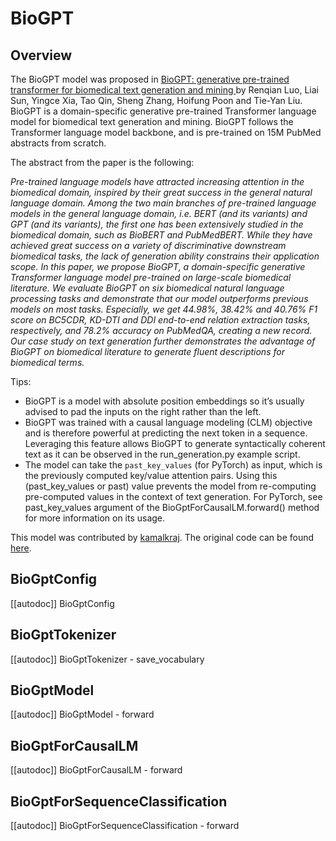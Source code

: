 <!--Copyright 2022 The HuggingFace Team. All rights reserved.

Licensed under the Apache License, Version 2.0 (the "License"); you may not use this file except in compliance with
the License. You may obtain a copy of the License at

http://www.apache.org/licenses/LICENSE-2.0

Unless required by applicable law or agreed to in writing, software distributed under the License is distributed on
an "AS IS" BASIS, WITHOUT WARRANTIES OR CONDITIONS OF ANY KIND, either express or implied. See the License for the
specific language governing permissions and limitations under the License.
-->

# BioGPT

## Overview

The BioGPT model was proposed in [BioGPT: generative pre-trained transformer for biomedical text generation and mining
](https://academic.oup.com/bib/advance-article/doi/10.1093/bib/bbac409/6713511?guestAccessKey=a66d9b5d-4f83-4017-bb52-405815c907b9) by Renqian Luo, Liai Sun, Yingce Xia, Tao Qin, Sheng Zhang, Hoifung Poon and Tie-Yan Liu. BioGPT is a domain-specific generative pre-trained Transformer language model for biomedical text generation and mining. BioGPT follows the Transformer language model backbone, and is pre-trained on 15M PubMed abstracts from scratch.

The abstract from the paper is the following:

*Pre-trained language models have attracted increasing attention in the biomedical domain, inspired by their great success in the general natural language domain. Among the two main branches of pre-trained language models in the general language domain, i.e. BERT (and its variants) and GPT (and its variants), the first one has been extensively studied in the biomedical domain, such as BioBERT and PubMedBERT. While they have achieved great success on a variety of discriminative downstream biomedical tasks, the lack of generation ability constrains their application scope. In this paper, we propose BioGPT, a domain-specific generative Transformer language model pre-trained on large-scale biomedical literature. We evaluate BioGPT on six biomedical natural language processing tasks and demonstrate that our model outperforms previous models on most tasks. Especially, we get 44.98%, 38.42% and 40.76% F1 score on BC5CDR, KD-DTI and DDI end-to-end relation extraction tasks, respectively, and 78.2% accuracy on PubMedQA, creating a new record. Our case study on text generation further demonstrates the advantage of BioGPT on biomedical literature to generate fluent descriptions for biomedical terms.*

Tips:

- BioGPT is a model with absolute position embeddings so it’s usually advised to pad the inputs on the right rather than the left.
- BioGPT was trained with a causal language modeling (CLM) objective and is therefore powerful at predicting the next token in a sequence. Leveraging this feature allows BioGPT to generate syntactically coherent text as it can be observed in the run_generation.py example script.
- The model can take the `past_key_values` (for PyTorch) as input, which is the previously computed key/value attention pairs. Using this (past_key_values or past) value prevents the model from re-computing pre-computed values in the context of text generation. For PyTorch, see past_key_values argument of the BioGptForCausalLM.forward() method for more information on its usage.

This model was contributed by [kamalkraj](https://huggingface.co/kamalkraj). The original code can be found [here](https://github.com/microsoft/BioGPT).

## BioGptConfig

[[autodoc]] BioGptConfig


## BioGptTokenizer

[[autodoc]] BioGptTokenizer
    - save_vocabulary


## BioGptModel

[[autodoc]] BioGptModel
    - forward


## BioGptForCausalLM

[[autodoc]] BioGptForCausalLM
    - forward


## BioGptForSequenceClassification

[[autodoc]] BioGptForSequenceClassification
    - forward
